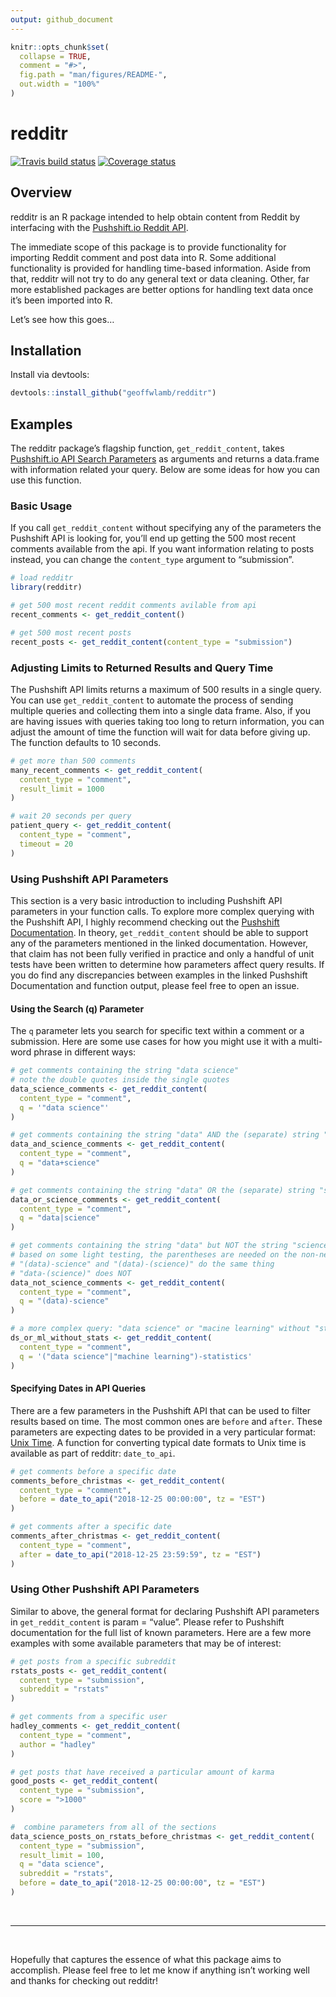 ```yaml
---
output: github_document
---
```


<!-- README.md is generated from README.Rmd. Please edit that file -->

```r
knitr::opts_chunk$set(
  collapse = TRUE,
  comment = "#>",
  fig.path = "man/figures/README-",
  out.width = "100%"
)
```

# redditr

<!-- badges: start -->
[![Travis build status](https://travis-ci.org/geoffwlamb/redditr.svg?branch=master)](https://travis-ci.org/geoffwlamb/redditr)
[![Coverage status](https://codecov.io/gh/geoffwlamb/redditr/branch/master/graph/badge.svg)](https://codecov.io/github/geoffwlamb/redditr?branch=master)
<!-- badges: end -->

## Overview
redditr is an R package intended to help obtain content from Reddit by interfacing with the <a href = "https://github.com/pushshift/api"> Pushshift.io Reddit API</a>.

The immediate scope of this package is to provide functionality for importing Reddit comment and post data into R. Some additional functionality is provided for handling time-based information. Aside from that, redditr will not try to do any general text or data cleaning. Other, far more established packages are better options for handling text data once it's been imported into R.

Let's see how this goes...

## Installation
Install via devtools:
```r
devtools::install_github("geoffwlamb/redditr")
```


## Examples
The redditr package's flagship function, <code>get_reddit_content</code>, takes [Pushshift.io API Search Parameters](https://github.com/pushshift/api#search-parameters-for-comments) as arguments and returns a data.frame with information related your query. Below are some ideas for how you can use this function.

### Basic Usage
If you call <code>get_reddit_content</code> without specifying any of the parameters the Pushshift API is looking for, you'll end up getting the 500 most recent comments available from the api. If you want information relating to posts instead, you can change the <code>content_type</code> argument to "submission".

``` r
# load redditr
library(redditr)

# get 500 most recent reddit comments avilable from api
recent_comments <- get_reddit_content()

# get 500 most recent posts
recent_posts <- get_reddit_content(content_type = "submission")
```

### Adjusting Limits to Returned Results and Query Time
The Pushshift API limits returns a maximum of 500 results in a single query. You can use <code>get_reddit_content</code> to automate the process of sending multiple queries and collecting them into a single data frame. Also, if you are having issues with queries taking too long to return information, you can adjust the amount of time the function will wait for data before giving up. The function defaults to 10 seconds.

```r
# get more than 500 comments
many_recent_comments <- get_reddit_content(
  content_type = "comment", 
  result_limit = 1000
)

# wait 20 seconds per query
patient_query <- get_reddit_content(
  content_type = "comment",
  timeout = 20
)
```

### Using Pushshift API Parameters
This section is a very basic introduction to including Pushshift API parameters in your function calls. To explore more complex querying with the Pushshift API, I highly recommend checking out the [Pushshift Documentation](https://media.readthedocs.org/pdf/reddit-api/beta/reddit-api.pdf). In theory, <code>get_reddit_content</code> should be able to support any of the parameters mentioned in the linked documentation. However, that claim has not been fully verified in practice and only a handful of unit tests have been written to determine how parameters affect query results. If you do find any discrepancies between examples in the linked Pushshift Documentation and function output, please feel free to open an issue.

#### Using the Search (q) Parameter
The <code>q</code> parameter lets you search for specific text within a comment or a submission. Here are some use cases for how you might use it with a multi-word phrase in different ways:
```r
# get comments containing the string "data science"
# note the double quotes inside the single quotes
data_science_comments <- get_reddit_content(
  content_type = "comment",
  q = '"data science"'
)

# get comments containing the string "data" AND the (separate) string "science"
data_and_science_comments <- get_reddit_content(
  content_type = "comment",
  q = "data+science"
)

# get comments containing the string "data" OR the (separate) string "science"
data_or_science_comments <- get_reddit_content(
  content_type = "comment",
  q = "data|science"
)

# get comments containing the string "data" but NOT the string "science"
# based on some light testing, the parentheses are needed on the non-negated part
# "(data)-science" and "(data)-(science)" do the same thing
# "data-(science)" does NOT
data_not_science_comments <- get_reddit_content(
  content_type = "comment",
  q = "(data)-science"
)

# a more complex query: "data science" or "macine learning" without "statistics"
ds_or_ml_without_stats <- get_reddit_content(
  content_type = "comment",
  q = '("data science"|"machine learning")-statistics'
)
```

#### Specifying Dates in API Queries
There are a few parameters in the Pushshift API that can be used to filter results based on time. The most common ones are <code>before</code> and <code>after</code>. These parameters are expecting dates to be provided in a very particular format: [Unix Time](https://en.wikipedia.org/wiki/Unix_time). A function for converting typical date formats to Unix time is available as part of redditr: <code>date_to_api</code>.

```r
# get comments before a specific date
comments_before_christmas <- get_reddit_content(
  content_type = "comment",
  before = date_to_api("2018-12-25 00:00:00", tz = "EST")
)

# get comments after a specific date 
comments_after_christmas <- get_reddit_content(
  content_type = "comment",
  after = date_to_api("2018-12-25 23:59:59", tz = "EST")
)
```

### Using Other Pushshift API Parameters
Similar to above, the general format for declaring Pushshift API parameters in <code>get_reddit_content</code> is param = "value". Please refer to Pushshift documentation for the full list of known parameters. Here are a few more examples with some available parameters that may be of interest:
```r
# get posts from a specific subreddit
rstats_posts <- get_reddit_content(
  content_type = "submission",
  subreddit = "rstats"
)

# get comments from a specific user
hadley_comments <- get_reddit_content(
  content_type = "comment",
  author = "hadley"
)

# get posts that have received a particular amount of karma
good_posts <- get_reddit_content(
  content_type = "submission",
  score = ">1000"
)

#  combine parameters from all of the sections
data_science_posts_on_rstats_before_christmas <- get_reddit_content(
  content_type = "submission",
  result_limit = 100,
  q = "data science",
  subreddit = "rstats",
  before = date_to_api("2018-12-25 00:00:00", tz = "EST")
)
```

<br>
<hr>
<br>

Hopefully that captures the essence of what this package aims to accomplish. Please feel free to let me know if anything isn't working well and thanks for checking out redditr!
